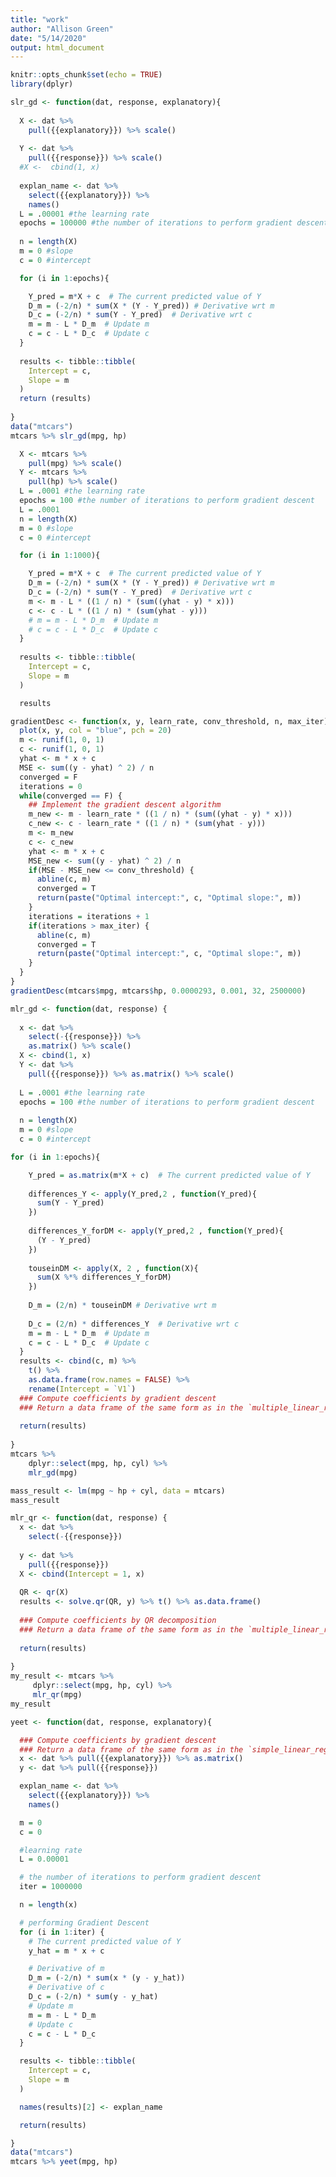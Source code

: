 ```yaml
---
title: "work"
author: "Allison Green"
date: "5/14/2020"
output: html_document
---
```


```r
knitr::opts_chunk$set(echo = TRUE)
library(dplyr)
```

```r
slr_gd <- function(dat, response, explanatory){
  
  X <- dat %>% 
    pull({{explanatory}}) %>% scale()
  
  Y <- dat %>% 
    pull({{response}}) %>% scale()
  #X <-  cbind(1, x)
  
  explan_name <- dat %>%
    select({{explanatory}}) %>%
    names()
  L = .00001 #the learning rate
  epochs = 100000 #the number of iterations to perform gradient descent 
 
  n = length(X)
  m = 0 #slope
  c = 0 #intercept

  for (i in 1:epochs){

    Y_pred = m*X + c  # The current predicted value of Y
    D_m = (-2/n) * sum(X * (Y - Y_pred)) # Derivative wrt m
    D_c = (-2/n) * sum(Y - Y_pred)  # Derivative wrt c
    m = m - L * D_m  # Update m
    c = c - L * D_c  # Update c 
  }
  
  results <- tibble::tibble(
    Intercept = c,
    Slope = m
  )
  return (results)
  
}
data("mtcars")
mtcars %>% slr_gd(mpg, hp)
```



```r
  X <- mtcars %>% 
    pull(mpg) %>% scale()
  Y <- mtcars %>% 
    pull(hp) %>% scale()
  L = .0001 #the learning rate
  epochs = 100 #the number of iterations to perform gradient descent 
  L = .0001
  n = length(X)
  m = 0 #slope
  c = 0 #intercept

  for (i in 1:1000){

    Y_pred = m*X + c  # The current predicted value of Y
    D_m = (-2/n) * sum(X * (Y - Y_pred)) # Derivative wrt m
    D_c = (-2/n) * sum(Y - Y_pred)  # Derivative wrt c
    m <- m - L * ((1 / n) * (sum((yhat - y) * x)))
    c <- c - L * ((1 / n) * (sum(yhat - y)))
    # m = m - L * D_m  # Update m
    # c = c - L * D_c  # Update c 
  }
  
  results <- tibble::tibble(
    Intercept = c,
    Slope = m
  )

  results
```

```r
gradientDesc <- function(x, y, learn_rate, conv_threshold, n, max_iter) {
  plot(x, y, col = "blue", pch = 20)
  m <- runif(1, 0, 1)
  c <- runif(1, 0, 1)
  yhat <- m * x + c
  MSE <- sum((y - yhat) ^ 2) / n
  converged = F
  iterations = 0
  while(converged == F) {
    ## Implement the gradient descent algorithm
    m_new <- m - learn_rate * ((1 / n) * (sum((yhat - y) * x)))
    c_new <- c - learn_rate * ((1 / n) * (sum(yhat - y)))
    m <- m_new
    c <- c_new
    yhat <- m * x + c
    MSE_new <- sum((y - yhat) ^ 2) / n
    if(MSE - MSE_new <= conv_threshold) {
      abline(c, m) 
      converged = T
      return(paste("Optimal intercept:", c, "Optimal slope:", m))
    }
    iterations = iterations + 1
    if(iterations > max_iter) { 
      abline(c, m) 
      converged = T
      return(paste("Optimal intercept:", c, "Optimal slope:", m))
    }
  }
}
gradientDesc(mtcars$mpg, mtcars$hp, 0.0000293, 0.001, 32, 2500000)
```
```r
mlr_gd <- function(dat, response) {
  
  x <- dat %>% 
    select(-{{response}}) %>% 
    as.matrix() %>% scale()
  X <- cbind(1, x)
  Y <- dat %>% 
    pull({{response}}) %>% as.matrix() %>% scale()
  
  L = .0001 #the learning rate
  epochs = 100 #the number of iterations to perform gradient descent 
 
  n = length(X)
  m = 0 #slope
  c = 0 #intercept

for (i in 1:epochs){

    Y_pred = as.matrix(m*X + c)  # The current predicted value of Y
    
    differences_Y <- apply(Y_pred,2 , function(Y_pred){
      sum(Y - Y_pred)
    })
    
    differences_Y_forDM <- apply(Y_pred,2 , function(Y_pred){
      (Y - Y_pred)
    })
   
    touseinDM <- apply(X, 2 , function(X){
      sum(X %*% differences_Y_forDM)
    })
  
    D_m = (2/n) * touseinDM # Derivative wrt m
   
    D_c = (2/n) * differences_Y  # Derivative wrt c
    m = m - L * D_m  # Update m
    c = c - L * D_c  # Update c 
  }
  results <- cbind(c, m) %>% 
    t() %>% 
    as.data.frame(row.names = FALSE) %>%
    rename(Intercept = `V1`)
  ### Compute coefficients by gradient descent
  ### Return a data frame of the same form as in the `multiple_linear_regression`
  
  return(results)
  
}
mtcars %>%
    dplyr::select(mpg, hp, cyl) %>%
    mlr_gd(mpg)
```
```r
mass_result <- lm(mpg ~ hp + cyl, data = mtcars)
mass_result
```

```r
mlr_qr <- function(dat, response) {
  x <- dat %>% 
    select(-{{response}})  
    
  y <- dat %>% 
    pull({{response}})
  X <- cbind(Intercept = 1, x)
  
  QR <- qr(X)
  results <- solve.qr(QR, y) %>% t() %>% as.data.frame() 
  
  ### Compute coefficients by QR decomposition
  ### Return a data frame of the same form as in the `multiple_linear_regression`
  
  return(results)
  
}
my_result <- mtcars %>%
     dplyr::select(mpg, hp, cyl) %>%
     mlr_qr(mpg)
my_result
```
```r
yeet <- function(dat, response, explanatory){

  ### Compute coefficients by gradient descent
  ### Return a data frame of the same form as in the `simple_linear_regression`
  x <- dat %>% pull({{explanatory}}) %>% as.matrix()
  y <- dat %>% pull({{response}})

  explan_name <- dat %>%
    select({{explanatory}}) %>%
    names()

  m = 0
  c = 0

  #learning rate
  L = 0.00001

  # the number of iterations to perform gradient descent
  iter = 1000000

  n = length(x)

  # performing Gradient Descent
  for (i in 1:iter) {
    # The current predicted value of Y
    y_hat = m * x + c

    # Derivative of m
    D_m = (-2/n) * sum(x * (y - y_hat))
    # Derivative of c
    D_c = (-2/n) * sum(y - y_hat)
    # Update m
    m = m - L * D_m
    # Update c
    c = c - L * D_c
  }

  results <- tibble::tibble(
    Intercept = c,
    Slope = m
  )

  names(results)[2] <- explan_name

  return(results)

}
data("mtcars")
mtcars %>% yeet(mpg, hp)
```

